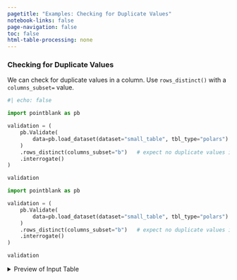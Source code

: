 ```yaml
---
pagetitle: "Examples: Checking for Duplicate Values"
notebook-links: false
page-navigation: false
toc: false
html-table-processing: none
---
```


### Checking for Duplicate Values

We can check for duplicate values in a column. Use `rows_distinct()` with a `columns_subset=` value.

```python
#| echo: false

import pointblank as pb

validation = (
    pb.Validate(
        data=pb.load_dataset(dataset="small_table", tbl_type="polars")
    )
    .rows_distinct(columns_subset="b")   # expect no duplicate values in 'b'
    .interrogate()
)

validation
```

```python
import pointblank as pb

validation = (
    pb.Validate(
        data=pb.load_dataset(dataset="small_table", tbl_type="polars")
    )
    .rows_distinct(columns_subset="b")   # expect no duplicate values in 'b'
    .interrogate()
)

validation
```

<details>
<summary>Preview of Input Table</summary>

```python
# | echo: false
pb.preview(pb.load_dataset(dataset="small_table", tbl_type="polars"), n_head=20, n_tail=20)
```

</details>
